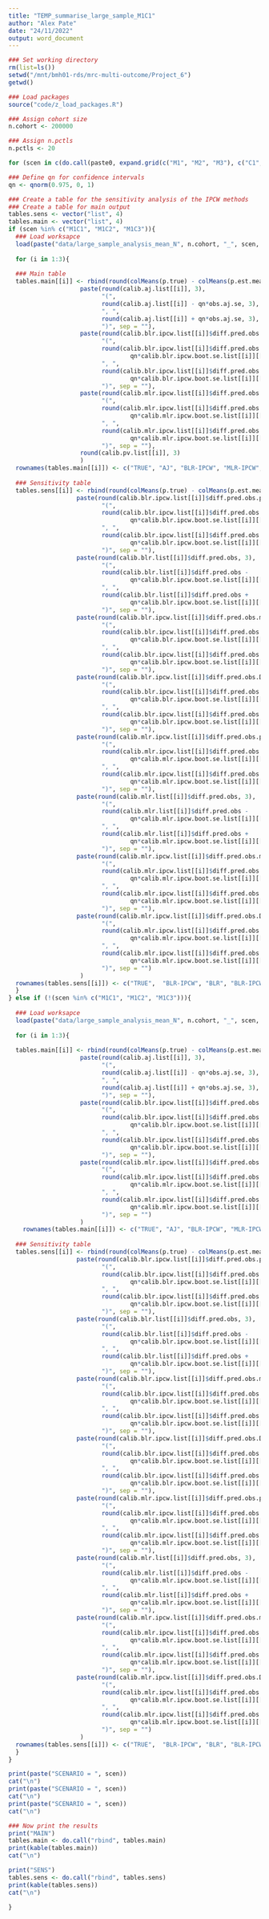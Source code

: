 ```yaml
---
title: "TEMP_summarise_large_sample_M1C1"
author: "Alex Pate"
date: "24/11/2022"
output: word_document
---
```


```r
### Set working directory
rm(list=ls())
setwd("/mnt/bmh01-rds/mrc-multi-outcome/Project_6")
getwd()

### Load packages
source("code/z_load_packages.R")

### Assign cohort size
n.cohort <- 200000

### Assign n.pctls
n.pctls <- 20

for (scen in c(do.call(paste0, expand.grid(c("M1", "M2", "M3"), c("C1", "C2", "C3"))))){

### Define qn for confidence intervals
qn <- qnorm(0.975, 0, 1)

### Create a table for the sensitivity analysis of the IPCW methods
### Create a table for main output
tables.sens <- vector("list", 4)
tables.main <- vector("list", 4)
if (scen %in% c("M1C1", "M1C2", "M1C3")){
  ### Load worksapce
  load(paste("data/large_sample_analysis_mean_N", n.cohort, "_", scen, "_npctls", n.pctls, ".RData", sep = ""))
  
  for (i in 1:3){
  
  ### Main table
  tables.main[[i]] <- rbind(round(colMeans(p.true) - colMeans(p.est.mean[[i]]), 3),
                    paste(round(calib.aj.list[[i]], 3), 
                          "(", 
                          round(calib.aj.list[[i]] - qn*obs.aj.se, 3), 
                          ", ",
                          round(calib.aj.list[[i]] + qn*obs.aj.se, 3),
                          ")", sep = ""),
                    paste(round(calib.blr.ipcw.list[[i]]$diff.pred.obs.pspec, 3), 
                          "(", 
                          round(calib.blr.ipcw.list[[i]]$diff.pred.obs.pspec - 
                                  qn*calib.blr.ipcw.boot.se.list[[i]][["se"]][paste("diff.pred.obs.pspec", 1:5, sep = "")], 3), 
                          ", ",
                          round(calib.blr.ipcw.list[[i]]$diff.pred.obs.pspec + 
                                  qn*calib.blr.ipcw.boot.se.list[[i]][["se"]][paste("diff.pred.obs.pspec", 1:5, sep = "")], 3),
                          ")", sep = ""),
                    paste(round(calib.mlr.ipcw.list[[i]]$diff.pred.obs.pspec, 3), 
                          "(", 
                          round(calib.mlr.ipcw.list[[i]]$diff.pred.obs.pspec - 
                                  qn*calib.mlr.ipcw.boot.se.list[[i]][["se"]][paste("diff.pred.obs.pspec", 1:5, sep = "")], 3), 
                          ", ",
                          round(calib.mlr.ipcw.list[[i]]$diff.pred.obs.pspec + 
                                  qn*calib.mlr.ipcw.boot.se.list[[i]][["se"]][paste("diff.pred.obs.pspec", 1:5, sep = "")], 3),
                          ")", sep = ""),
                    round(calib.pv.list[[i]], 3)
                    )        
  rownames(tables.main[[i]]) <- c("TRUE", "AJ", "BLR-IPCW", "MLR-IPCW", "PV")
  
  ### Sensitivity table
  tables.sens[[i]] <- rbind(round(colMeans(p.true) - colMeans(p.est.mean[[i]]), 3),
                   paste(round(calib.blr.ipcw.list[[i]]$diff.pred.obs.pspec, 3), 
                          "(", 
                          round(calib.blr.ipcw.list[[i]]$diff.pred.obs.pspec - 
                                  qn*calib.blr.ipcw.boot.se.list[[i]][["se"]][paste("diff.pred.obs.pspec", 1:5, sep = "")], 3), 
                          ", ",
                          round(calib.blr.ipcw.list[[i]]$diff.pred.obs.pspec + 
                                  qn*calib.blr.ipcw.boot.se.list[[i]][["se"]][paste("diff.pred.obs.pspec", 1:5, sep = "")], 3),
                          ")", sep = ""),
                   paste(round(calib.blr.list[[i]]$diff.pred.obs, 3), 
                          "(", 
                          round(calib.blr.list[[i]]$diff.pred.obs - 
                                  qn*calib.blr.ipcw.boot.se.list[[i]][["se"]][paste("diff.pred.obs", 1:5, sep = "")], 3), 
                          ", ",
                          round(calib.blr.list[[i]]$diff.pred.obs + 
                                  qn*calib.blr.ipcw.boot.se.list[[i]][["se"]][paste("diff.pred.obs", 1:5, sep = "")], 3),
                          ")", sep = ""),
                   paste(round(calib.blr.ipcw.list[[i]]$diff.pred.obs.mspec, 3), 
                          "(", 
                          round(calib.blr.ipcw.list[[i]]$diff.pred.obs.mspec - 
                                  qn*calib.blr.ipcw.boot.se.list[[i]][["se"]][paste("diff.pred.obs.mspec", 1:5, sep = "")], 3), 
                          ", ",
                          round(calib.blr.ipcw.list[[i]]$diff.pred.obs.mspec + 
                                  qn*calib.blr.ipcw.boot.se.list[[i]][["se"]][paste("diff.pred.obs.mspec", 1:5, sep = "")], 3),
                          ")", sep = ""),
                   paste(round(calib.blr.ipcw.list[[i]]$diff.pred.obs.DGMspec, 3), 
                          "(", 
                          round(calib.blr.ipcw.list[[i]]$diff.pred.obs.DGMspec - 
                                  qn*calib.blr.ipcw.boot.se.list[[i]][["se"]][paste("diff.pred.obs.DGMspec", 1:5, sep = "")], 3), 
                          ", ",
                          round(calib.blr.ipcw.list[[i]]$diff.pred.obs.DGMspec + 
                                  qn*calib.blr.ipcw.boot.se.list[[i]][["se"]][paste("diff.pred.obs.DGMspec", 1:5, sep = "")], 3),
                          ")", sep = ""),
                   paste(round(calib.mlr.ipcw.list[[i]]$diff.pred.obs.pspec, 3), 
                          "(", 
                          round(calib.mlr.ipcw.list[[i]]$diff.pred.obs.pspec - 
                                  qn*calib.mlr.ipcw.boot.se.list[[i]][["se"]][paste("diff.pred.obs.pspec", 1:5, sep = "")], 3), 
                          ", ",
                          round(calib.mlr.ipcw.list[[i]]$diff.pred.obs.pspec + 
                                  qn*calib.mlr.ipcw.boot.se.list[[i]][["se"]][paste("diff.pred.obs.pspec", 1:5, sep = "")], 3),
                          ")", sep = ""),
                   paste(round(calib.mlr.list[[i]]$diff.pred.obs, 3), 
                          "(", 
                          round(calib.mlr.list[[i]]$diff.pred.obs - 
                                  qn*calib.mlr.ipcw.boot.se.list[[i]][["se"]][paste("diff.pred.obs", 1:5, sep = "")], 3), 
                          ", ",
                          round(calib.mlr.list[[i]]$diff.pred.obs + 
                                  qn*calib.mlr.ipcw.boot.se.list[[i]][["se"]][paste("diff.pred.obs", 1:5, sep = "")], 3),
                          ")", sep = ""),
                   paste(round(calib.mlr.ipcw.list[[i]]$diff.pred.obs.mspec, 3), 
                          "(", 
                          round(calib.mlr.ipcw.list[[i]]$diff.pred.obs.mspec - 
                                  qn*calib.mlr.ipcw.boot.se.list[[i]][["se"]][paste("diff.pred.obs.mspec", 1:5, sep = "")], 3), 
                          ", ",
                          round(calib.mlr.ipcw.list[[i]]$diff.pred.obs.mspec + 
                                  qn*calib.mlr.ipcw.boot.se.list[[i]][["se"]][paste("diff.pred.obs.mspec", 1:5, sep = "")], 3),
                          ")", sep = ""),
                   paste(round(calib.mlr.ipcw.list[[i]]$diff.pred.obs.DGMspec, 3), 
                          "(", 
                          round(calib.mlr.ipcw.list[[i]]$diff.pred.obs.DGMspec - 
                                  qn*calib.mlr.ipcw.boot.se.list[[i]][["se"]][paste("diff.pred.obs.DGMspec", 1:5, sep = "")], 3), 
                          ", ",
                          round(calib.mlr.ipcw.list[[i]]$diff.pred.obs.DGMspec + 
                                  qn*calib.mlr.ipcw.boot.se.list[[i]][["se"]][paste("diff.pred.obs.DGMspec", 1:5, sep = "")], 3),
                          ")", sep = "")
                    )
  rownames(tables.sens[[i]]) <- c("TRUE",  "BLR-IPCW", "BLR", "BLR-IPCW.m", "BLR-IPCW.DGM", "MLR-IPCW", "MLR", "MLR-IPCW.m", "MLR-IPCW.DGM")
  }
} else if (!(scen %in% c("M1C1", "M1C2", "M1C3"))){
  
  ### Load worksapce
  load(paste("data/large_sample_analysis_mean_N", n.cohort, "_", scen, ".RData", sep = ""))
  
  for (i in 1:3){
  
  tables.main[[i]] <- rbind(round(colMeans(p.true) - colMeans(p.est.mean[[i]]), 3),
                    paste(round(calib.aj.list[[i]], 3), 
                          "(", 
                          round(calib.aj.list[[i]] - qn*obs.aj.se, 3), 
                          ", ",
                          round(calib.aj.list[[i]] + qn*obs.aj.se, 3),
                          ")", sep = ""),
                    paste(round(calib.blr.ipcw.list[[i]]$diff.pred.obs.pspec, 3), 
                          "(", 
                          round(calib.blr.ipcw.list[[i]]$diff.pred.obs.pspec - 
                                  qn*calib.blr.ipcw.boot.se.list[[i]][["se"]][paste("diff.pred.obs.pspec", 1:5, sep = "")], 3), 
                          ", ",
                          round(calib.blr.ipcw.list[[i]]$diff.pred.obs.pspec + 
                                  qn*calib.blr.ipcw.boot.se.list[[i]][["se"]][paste("diff.pred.obs.pspec", 1:5, sep = "")], 3),
                          ")", sep = ""),
                    paste(round(calib.mlr.ipcw.list[[i]]$diff.pred.obs.pspec, 3), 
                          "(", 
                          round(calib.mlr.ipcw.list[[i]]$diff.pred.obs.pspec - 
                                  qn*calib.mlr.ipcw.boot.se.list[[i]][["se"]][paste("diff.pred.obs.pspec", 1:5, sep = "")], 3), 
                          ", ",
                          round(calib.mlr.ipcw.list[[i]]$diff.pred.obs.pspec + 
                                  qn*calib.mlr.ipcw.boot.se.list[[i]][["se"]][paste("diff.pred.obs.pspec", 1:5, sep = "")], 3),
                          ")", sep = "")
                    )        
    rownames(tables.main[[i]]) <- c("TRUE", "AJ", "BLR-IPCW", "MLR-IPCW")
  
  ### Sensitivity table
  tables.sens[[i]] <- rbind(round(colMeans(p.true) - colMeans(p.est.mean[[i]]), 3),
                   paste(round(calib.blr.ipcw.list[[i]]$diff.pred.obs.pspec, 3), 
                          "(", 
                          round(calib.blr.ipcw.list[[i]]$diff.pred.obs.pspec - 
                                  qn*calib.blr.ipcw.boot.se.list[[i]][["se"]][paste("diff.pred.obs.pspec", 1:5, sep = "")], 3), 
                          ", ",
                          round(calib.blr.ipcw.list[[i]]$diff.pred.obs.pspec + 
                                  qn*calib.blr.ipcw.boot.se.list[[i]][["se"]][paste("diff.pred.obs.pspec", 1:5, sep = "")], 3),
                          ")", sep = ""),
                   paste(round(calib.blr.list[[i]]$diff.pred.obs, 3), 
                          "(", 
                          round(calib.blr.list[[i]]$diff.pred.obs - 
                                  qn*calib.blr.ipcw.boot.se.list[[i]][["se"]][paste("diff.pred.obs", 1:5, sep = "")], 3), 
                          ", ",
                          round(calib.blr.list[[i]]$diff.pred.obs + 
                                  qn*calib.blr.ipcw.boot.se.list[[i]][["se"]][paste("diff.pred.obs", 1:5, sep = "")], 3),
                          ")", sep = ""),
                   paste(round(calib.blr.ipcw.list[[i]]$diff.pred.obs.mspec, 3), 
                          "(", 
                          round(calib.blr.ipcw.list[[i]]$diff.pred.obs.mspec - 
                                  qn*calib.blr.ipcw.boot.se.list[[i]][["se"]][paste("diff.pred.obs.mspec", 1:5, sep = "")], 3), 
                          ", ",
                          round(calib.blr.ipcw.list[[i]]$diff.pred.obs.mspec + 
                                  qn*calib.blr.ipcw.boot.se.list[[i]][["se"]][paste("diff.pred.obs.mspec", 1:5, sep = "")], 3),
                          ")", sep = ""),
                   paste(round(calib.blr.ipcw.list[[i]]$diff.pred.obs.DGMspec, 3), 
                          "(", 
                          round(calib.blr.ipcw.list[[i]]$diff.pred.obs.DGMspec - 
                                  qn*calib.blr.ipcw.boot.se.list[[i]][["se"]][paste("diff.pred.obs.DGMspec", 1:5, sep = "")], 3), 
                          ", ",
                          round(calib.blr.ipcw.list[[i]]$diff.pred.obs.DGMspec + 
                                  qn*calib.blr.ipcw.boot.se.list[[i]][["se"]][paste("diff.pred.obs.DGMspec", 1:5, sep = "")], 3),
                          ")", sep = ""),
                   paste(round(calib.mlr.ipcw.list[[i]]$diff.pred.obs.pspec, 3), 
                          "(", 
                          round(calib.mlr.ipcw.list[[i]]$diff.pred.obs.pspec - 
                                  qn*calib.mlr.ipcw.boot.se.list[[i]][["se"]][paste("diff.pred.obs.pspec", 1:5, sep = "")], 3), 
                          ", ",
                          round(calib.mlr.ipcw.list[[i]]$diff.pred.obs.pspec + 
                                  qn*calib.mlr.ipcw.boot.se.list[[i]][["se"]][paste("diff.pred.obs.pspec", 1:5, sep = "")], 3),
                          ")", sep = ""),
                   paste(round(calib.mlr.list[[i]]$diff.pred.obs, 3), 
                          "(", 
                          round(calib.mlr.list[[i]]$diff.pred.obs - 
                                  qn*calib.mlr.ipcw.boot.se.list[[i]][["se"]][paste("diff.pred.obs", 1:5, sep = "")], 3), 
                          ", ",
                          round(calib.mlr.list[[i]]$diff.pred.obs + 
                                  qn*calib.mlr.ipcw.boot.se.list[[i]][["se"]][paste("diff.pred.obs", 1:5, sep = "")], 3),
                          ")", sep = ""),
                   paste(round(calib.mlr.ipcw.list[[i]]$diff.pred.obs.mspec, 3), 
                          "(", 
                          round(calib.mlr.ipcw.list[[i]]$diff.pred.obs.mspec - 
                                  qn*calib.mlr.ipcw.boot.se.list[[i]][["se"]][paste("diff.pred.obs.mspec", 1:5, sep = "")], 3), 
                          ", ",
                          round(calib.mlr.ipcw.list[[i]]$diff.pred.obs.mspec + 
                                  qn*calib.mlr.ipcw.boot.se.list[[i]][["se"]][paste("diff.pred.obs.mspec", 1:5, sep = "")], 3),
                          ")", sep = ""),
                   paste(round(calib.mlr.ipcw.list[[i]]$diff.pred.obs.DGMspec, 3), 
                          "(", 
                          round(calib.mlr.ipcw.list[[i]]$diff.pred.obs.DGMspec - 
                                  qn*calib.mlr.ipcw.boot.se.list[[i]][["se"]][paste("diff.pred.obs.DGMspec", 1:5, sep = "")], 3), 
                          ", ",
                          round(calib.mlr.ipcw.list[[i]]$diff.pred.obs.DGMspec + 
                                  qn*calib.mlr.ipcw.boot.se.list[[i]][["se"]][paste("diff.pred.obs.DGMspec", 1:5, sep = "")], 3),
                          ")", sep = "")
                    )
  rownames(tables.sens[[i]]) <- c("TRUE",  "BLR-IPCW", "BLR", "BLR-IPCW.m", "BLR-IPCW.DGM", "MLR-IPCW", "MLR", "MLR-IPCW.m", "MLR-IPCW.DGM")
  }
}

print(paste("SCENARIO = ", scen))
cat("\n")
print(paste("SCENARIO = ", scen))
cat("\n")
print(paste("SCENARIO = ", scen))
cat("\n")

### Now print the results
print("MAIN")
tables.main <- do.call("rbind", tables.main)
print(kable(tables.main))
cat("\n")

print("SENS")
tables.sens <- do.call("rbind", tables.sens)
print(kable(tables.sens))
cat("\n")

}

```
